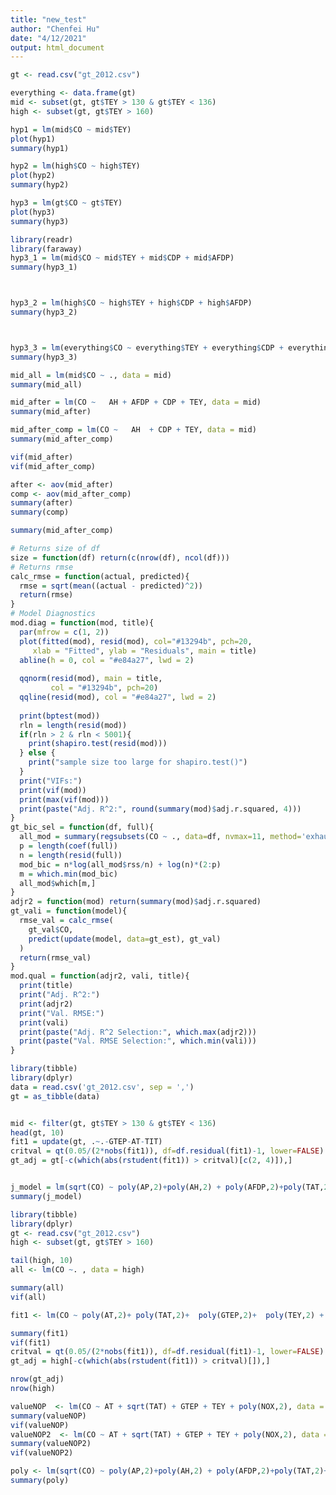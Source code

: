 ---
title: "new_test"
author: "Chenfei Hu"
date: "4/12/2021"
output: html_document
---
```{R}
gt <- read.csv("gt_2012.csv")

```


```{R}
everything <- data.frame(gt)
mid <- subset(gt, gt$TEY > 130 & gt$TEY < 136)
high <- subset(gt, gt$TEY > 160)
```


```{R}
hyp1 = lm(mid$CO ~ mid$TEY)
plot(hyp1)
summary(hyp1)

hyp2 = lm(high$CO ~ high$TEY)
plot(hyp2)
summary(hyp2)

hyp3 = lm(gt$CO ~ gt$TEY)
plot(hyp3)
summary(hyp3)

```


```{R}
library(readr)
library(faraway)
hyp3_1 = lm(mid$CO ~ mid$TEY + mid$CDP + mid$AFDP)
summary(hyp3_1)



hyp3_2 = lm(high$CO ~ high$TEY + high$CDP + high$AFDP)
summary(hyp3_2)



hyp3_3 = lm(everything$CO ~ everything$TEY + everything$CDP + everything$AFDP)
summary(hyp3_3)


```


```{R}
mid_all = lm(mid$CO ~ ., data = mid)
summary(mid_all)

```
```{R}
mid_after = lm(CO ~   AH + AFDP + CDP + TEY, data = mid)
summary(mid_after)
```

```{R}
mid_after_comp = lm(CO ~   AH  + CDP + TEY, data = mid)
summary(mid_after_comp)
```

```{R}
vif(mid_after)
vif(mid_after_comp)
```



```{R}
after <- aov(mid_after)
comp <- aov(mid_after_comp)
summary(after)
summary(comp)

```

```{R}
summary(mid_after_comp)
```


```{r}
# Returns size of df
size = function(df) return(c(nrow(df), ncol(df)))
# Returns rmse
calc_rmse = function(actual, predicted){
  rmse = sqrt(mean((actual - predicted)^2))
  return(rmse)
}
# Model Diagnostics
mod.diag = function(mod, title){
  par(mfrow = c(1, 2))
  plot(fitted(mod), resid(mod), col="#13294b", pch=20,
     xlab = "Fitted", ylab = "Residuals", main = title)
  abline(h = 0, col = "#e84a27", lwd = 2)
  
  qqnorm(resid(mod), main = title, 
         col = "#13294b", pch=20)
  qqline(resid(mod), col = "#e84a27", lwd = 2)
  
  print(bptest(mod))
  rln = length(resid(mod))
  if(rln > 2 & rln < 5001){
    print(shapiro.test(resid(mod)))
  } else {
    print("sample size too large for shapiro.test()")
  }
  print("VIFs:")
  print(vif(mod))
  print(max(vif(mod)))
  print(paste("Adj. R^2:", round(summary(mod)$adj.r.squared, 4)))
}
gt_bic_sel = function(df, full){
  all_mod = summary(regsubsets(CO ~ ., data=df, nvmax=11, method='exhaustive'))
  p = length(coef(full))
  n = length(resid(full))
  mod_bic = n*log(all_mod$rss/n) + log(n)*(2:p)
  m = which.min(mod_bic)
  all_mod$which[m,]
}
adjr2 = function(mod) return(summary(mod)$adj.r.squared)
gt_vali = function(model){
  rmse_val = calc_rmse(
    gt_val$CO,
    predict(update(model, data=gt_est), gt_val)
  )
  return(rmse_val)
}
mod.qual = function(adjr2, vali, title){
  print(title)
  print("Adj. R^2:")
  print(adjr2)
  print("Val. RMSE:")
  print(vali)
  print(paste("Adj. R^2 Selection:", which.max(adjr2)))
  print(paste("Val. RMSE Selection:", which.min(vali)))
}
```


```{R}
library(tibble)
library(dplyr)
data = read.csv('gt_2012.csv', sep = ',')
gt = as_tibble(data)


mid <- filter(gt, gt$TEY > 130 & gt$TEY < 136)
head(gt, 10)
fit1 = update(gt, .~.-GTEP-AT-TIT)
critval = qt(0.05/(2*nobs(fit1)), df=df.residual(fit1)-1, lower=FALSE)
gt_adj = gt[-c(which(abs(rstudent(fit1)) > critval)[c(2, 4)]),]


j_model = lm(sqrt(CO) ~ poly(AP,2)+poly(AH,2) + poly(AFDP,2)+poly(TAT,2)+poly(TIT,2) + poly(TEY,2) + poly(NOX,2), data= gt_adj)
summary(j_model)


```



```{R}
library(tibble)
library(dplyr)
gt <- read.csv("gt_2012.csv")
high <- subset(gt, gt$TEY > 160)

tail(high, 10)
all <- lm(CO ~. , data = high)
```

```{R}
summary(all)
vif(all)
```
```{R}
fit1 <- lm(CO ~ poly(AT,2)+ poly(TAT,2)+  poly(GTEP,2)+  poly(TEY,2) + poly(NOX,2), data= high)

summary(fit1)
vif(fit1)
critval = qt(0.05/(2*nobs(fit1)), df=df.residual(fit1)-1, lower=FALSE)
gt_adj = high[-c(which(abs(rstudent(fit1)) > critval)[]),]

```
```{R}
nrow(gt_adj)
nrow(high)
```



```{R}
valueNOP  <- lm(CO ~ AT + sqrt(TAT) + GTEP + TEY + poly(NOX,2), data = high)
summary(valueNOP)
vif(valueNOP)
valueNOP2  <- lm(CO ~ AT + sqrt(TAT) + GTEP + TEY + poly(NOX,2), data = gt_adj)
summary(valueNOP2)
vif(valueNOP2)
```





```{R}
poly <- lm(sqrt(CO) ~ poly(AP,2)+poly(AH,2) + poly(AFDP,2)+poly(TAT,2)+poly(TIT,2) + poly(TEY,2) + poly(NOX,2), data= high)
summary(poly)
```
